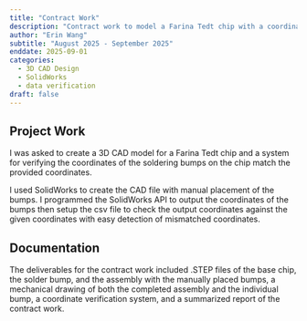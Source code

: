 ```yaml
---
title: "Contract Work"
description: "Contract work to model a Farina Tedt chip with a coordinates verification test."
author: "Erin Wang"
subtitle: "August 2025 - September 2025"
enddate: 2025-09-01
categories:
  - 3D CAD Design
  - SolidWorks
  - data verification
draft: false
---
```

## Project Work
I was asked to create a 3D CAD model for a Farina Tedt chip and a system for verifying the coordinates of the soldering bumps on the chip match the provided coordinates. 

I used SolidWorks to create the CAD file with manual placement of the bumps. I programmed the SolidWorks API to output the coordinates of the bumps then setup the csv file to check the output coordinates against the given coordinates with easy detection of mismatched coordinates. 

## Documentation
The deliverables for the contract work included .STEP files of the base chip, the solder bump, and the assembly with the manually placed bumps, a mechanical drawing of both the completed assembly and the individual bump, a coordinate verification system, and a summarized report of the contract work. 